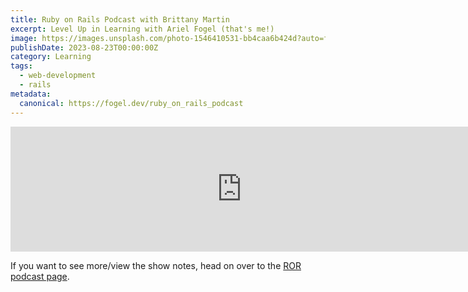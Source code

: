 ```yaml
---
title: Ruby on Rails Podcast with Brittany Martin
excerpt: Level Up in Learning with Ariel Fogel (that's me!)
image: https://images.unsplash.com/photo-1546410531-bb4caa6b424d?auto=format&fit=crop&w=900&q=60
publishDate: 2023-08-23T00:00:00Z
category: Learning
tags:
  - web-development
  - rails
metadata:
  canonical: https://fogel.dev/ruby_on_rails_podcast
---
```


<iframe
  src="https://player.fireside.fm/v2/3OC19MC9+N5OptNbS"
  width="740"
  height="200"
  frameborder="0"
  scrolling="no"
></iframe>

If you want to see more/view the show notes, head on over to the <a href='https://www.therubyonrailspodcast.com/484'>ROR podcast page</a>.
